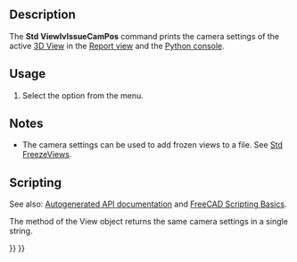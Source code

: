 <languages/>
<translate>

<!--T:12-->
{{Docnav
|[[Std_ViewIvStereoOff|ViewIvStereoOff]]
|[[Std_ViewZoomIn|ViewZoomIn]]
|[[Std_View_Menu|Std View Menu]]
|IconL=Std_ViewIvStereoOff.svg
|IconR=Std_ViewZoomIn.svg
|IconC=Freecad.svg
}}

<!--T:8-->
{{GuiCommand
|Name=Std ViewIvIssueCamPos
|MenuLocation=View → Stereo → Issue camera position
|Workbenches=All
|SeeAlso=[[Std_FreezeViews|Std FreezeViews]]
}}

==Description== <!--T:2-->

<!--T:3-->
The '''Std ViewIvIssueCamPos''' command prints the camera settings of the active [[3D_View|3D View]] in the [[Report_view|Report view]] and the [[Python_console|Python console]].

</translate>
{{Code|code=   OrthographicCamera {   viewportMapping ADJUST_CAMERA   position 57.73505 -57.73502 57.735027   orientation 0.74290609 0.30772209 0.59447283  1.2171158   nearDistance 81.588844   farDistance 109.60551   aspectRatio 1   focalDistance 100   height 100  } 
}}
<translate>
<!--T:13-->
{{Caption|Example output: camera settings after changing to [[Std_ViewIsometric|isometric view]] in a new document}}

==Usage== <!--T:9-->

<!--T:10-->
# Select the {{MenuCommand|View → Stereo → [[Image:Std_ViewIvIssueCamPos.svg|16px]] Issue camera position}} option from the menu.

==Notes== <!--T:14-->

<!--T:15-->
* The camera settings can be used to add frozen views to a {{FileName|*.cam}} file. See [[Std_FreezeViews|Std FreezeViews]].

==Scripting== <!--T:16-->

<!--T:17-->
See also: [https://freecad.github.io/SourceDoc/ Autogenerated API documentation] and [[FreeCAD_Scripting_Basics|FreeCAD Scripting Basics]].

<!--T:18-->
The {{incode|getCamera}} method of the View object returns the same camera settings in a single string.

</translate>
{{Code|code=
import FreeCADGui

view = FreeCADGui.ActiveDocument.ActiveView
view.getCamera()
}}
<translate>


<!--T:19-->
{{Docnav
|[[Std_ViewIvStereoOff|ViewIvStereoOff]]
|[[Std_ViewZoomIn|ViewZoomIn]]
|[[Std_View_Menu|Std View Menu]]
|IconL=Std_ViewIvStereoOff.svg
|IconR=Std_ViewZoomIn.svg
|IconC=Freecad.svg
}}

</translate>
{{Std_Base_navi{{#translation:}}}}
{{Userdocnavi{{#translation:}}}}